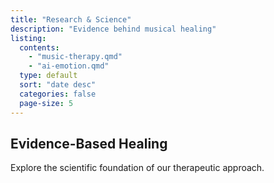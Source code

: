 ```yaml
---
title: "Research & Science"
description: "Evidence behind musical healing"
listing: 
  contents: 
    - "music-therapy.qmd"
    - "ai-emotion.qmd"
  type: default
  sort: "date desc"
  categories: false
  page-size: 5
---
```


## Evidence-Based Healing

Explore the scientific foundation of our therapeutic approach.